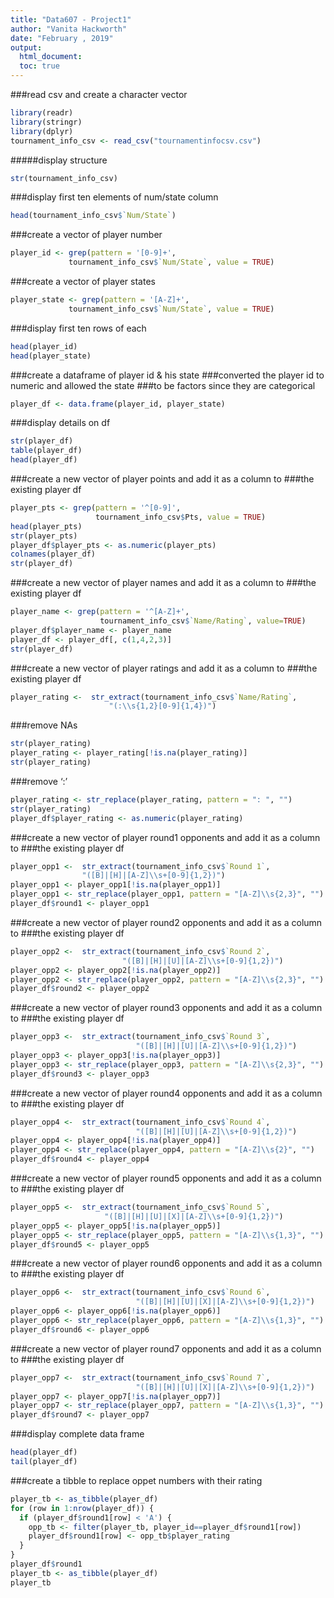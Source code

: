 ---
title: "Data607 - Project1"
author: "Vanita Hackworth"
date: "February , 2019"
output: 
  html_document:
  toc: true
---

###read csv and create a character vector 
```{r read-csv, eval=TRUE, echo=FALSE}
library(readr)
library(stringr)
library(dplyr)
tournament_info_csv <- read_csv("tournamentinfocsv.csv")
```

#####display structure 
```{r}
str(tournament_info_csv)
```

###display first ten elements of num/state column 
```{r}
head(tournament_info_csv$`Num/State`)
```

###create a vector of player number 
```{r}
player_id <- grep(pattern = '[0-9]+', 
             tournament_info_csv$`Num/State`, value = TRUE)
```


###create a vector of player states
```{r}
player_state <- grep(pattern = '[A-Z]+', 
             tournament_info_csv$`Num/State`, value = TRUE)
```


###display first ten rows of each
```{r}

head(player_id)
head(player_state)
```

###create a dataframe of player id & his state
###converted the player id to numeric and allowed the state
###to be factors since they are categorical
```{r}
player_df <- data.frame(player_id, player_state)
```

###display details on df
```{r}
str(player_df)
table(player_df)
head(player_df)
```

###create a new vector of player points and add it as a column to
###the existing player df
```{r}
player_pts <- grep(pattern = '^[0-9]', 
                   tournament_info_csv$Pts, value = TRUE)
head(player_pts)
str(player_pts)
player_df$player_pts <- as.numeric(player_pts)
colnames(player_df)
str(player_df)
```


###create a new vector of player names and add it as a column to
###the existing player df
```{r}
player_name <- grep(pattern = '^[A-Z]+', 
                    tournament_info_csv$`Name/Rating`, value=TRUE)
player_df$player_name <- player_name
player_df <- player_df[, c(1,4,2,3)]
str(player_df)
```

###create a new vector of player ratings and add it as a column to
###the existing player df
```{r}
player_rating <-  str_extract(tournament_info_csv$`Name/Rating`,
                      "(:\\s{1,2}[0-9]{1,4})")
```


###remove NAs
```{r}
str(player_rating)
player_rating <- player_rating[!is.na(player_rating)]
str(player_rating)
```

###remove ': '
```{r}
player_rating <- str_replace(player_rating, pattern = ": ", "")
str(player_rating)
player_df$player_rating <- as.numeric(player_rating)
```

###create a new vector of player round1 opponents and add it as a column to
###the existing player df
```{r}
player_opp1 <-  str_extract(tournament_info_csv$`Round 1`,
                "([B]|[H]|[A-Z]\\s+[0-9]{1,2})")
player_opp1 <- player_opp1[!is.na(player_opp1)]
player_opp1 <- str_replace(player_opp1, pattern = "[A-Z]\\s{2,3}", "")
player_df$round1 <- player_opp1
```

###create a new vector of player round2 opponents and add it as a column to
###the existing player df
```{r}
player_opp2 <-  str_extract(tournament_info_csv$`Round 2`,
                         "([B]|[H]|[U]|[A-Z]\\s+[0-9]{1,2})")
player_opp2 <- player_opp2[!is.na(player_opp2)]
player_opp2 <- str_replace(player_opp2, pattern = "[A-Z]\\s{2,3}", "")
player_df$round2 <- player_opp2
```

###create a new vector of player round3 opponents and add it as a column to
###the existing player df
```{r}
player_opp3 <-  str_extract(tournament_info_csv$`Round 3`,
                            "([B]|[H]|[U]|[A-Z]\\s+[0-9]{1,2})")
player_opp3 <- player_opp3[!is.na(player_opp3)]
player_opp3 <- str_replace(player_opp3, pattern = "[A-Z]\\s{2,3}", "")
player_df$round3 <- player_opp3
```


###create a new vector of player round4 opponents and add it as a column to
###the existing player df
```{r}
player_opp4 <-  str_extract(tournament_info_csv$`Round 4`,
                            "([B]|[H]|[U]|[A-Z]\\s+[0-9]{1,2})")
player_opp4 <- player_opp4[!is.na(player_opp4)]
player_opp4 <- str_replace(player_opp4, pattern = "[A-Z]\\s{2}", "")
player_df$round4 <- player_opp4
```


###create a new vector of player round5 opponents and add it as a column to
###the existing player df
```{r}
player_opp5 <-  str_extract(tournament_info_csv$`Round 5`,
                     "([B]|[H]|[U]|[X]|[A-Z]\\s+[0-9]{1,2})")
player_opp5 <- player_opp5[!is.na(player_opp5)]
player_opp5 <- str_replace(player_opp5, pattern = "[A-Z]\\s{1,3}", "")
player_df$round5 <- player_opp5
```

###create a new vector of player round6 opponents and add it as a column to
###the existing player df
```{r}
player_opp6 <-  str_extract(tournament_info_csv$`Round 6`,
                            "([B]|[H]|[U]|[X]|[A-Z]\\s+[0-9]{1,2})")
player_opp6 <- player_opp6[!is.na(player_opp6)]
player_opp6 <- str_replace(player_opp6, pattern = "[A-Z]\\s{1,3}", "")
player_df$round6 <- player_opp6
```

###create a new vector of player round7 opponents and add it as a column to
###the existing player df
```{r}
player_opp7 <-  str_extract(tournament_info_csv$`Round 7`,
                            "([B]|[H]|[U]|[X]|[A-Z]\\s+[0-9]{1,2})")
player_opp7 <- player_opp7[!is.na(player_opp7)]
player_opp7 <- str_replace(player_opp7, pattern = "[A-Z]\\s{1,3}", "")
player_df$round7 <- player_opp7
```

###display complete data frame 
```{r}
head(player_df)
tail(player_df)
```


###create a tibble to replace oppet numbers with their rating
```{r}
player_tb <- as_tibble(player_df)
for (row in 1:nrow(player_df)) {
  if (player_df$round1[row] < 'A') {
    opp_tb <- filter(player_tb, player_id==player_df$round1[row])
    player_df$round1[row] <- opp_tb$player_rating
  }
}
player_df$round1    
player_tb <- as_tibble(player_df)
player_tb
```


